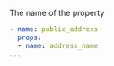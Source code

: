 
<LeftAlignedTable type="string" required={true} />

The name of the property

<File name='stackql_manifest.yml'>

```yaml
- name: public_address
  props:
  - name: address_name
...
```

</File>